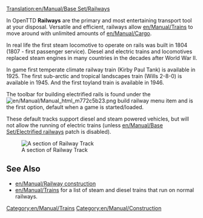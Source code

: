 [[Translation:en/Manual/Base Set/Railways]]
{{en/Manual/Base Set/Types of railways}}

In OpenTTD '''Railways''' are the primary and most entertaining transport tool at your disposal. Versatile and efficient, railways allow [[en/Manual/Trains]] to move around with unlimited amounts of [[en/Manual/Cargo]].

In real life the first steam locomotive to operate on rails was built in 1804 (1807 - first passenger service). Diesel and electric trains and locomotives replaced steam engines in many countries in the decades after World War II.

In game first temperate climate railway train (Kirby Paul Tank) is available in 1925. The first sub-arctic and tropical landscapes train (Wills 2-8-0) is available in 1945. And the first toyland train is available in 1946.

The toolbar for building electrified rails is found under the [[File:en/Manual/Manual html m772c5b23.png]] build railway menu item and is the first option, default when a game is started/loaded.

These default tracks support diesel and steam powered vehicles, but will not allow the running of electric trains (unless [[en/Manual/Base Set/Electrified railways]] patch is disabled).

[[File:en/Manual/Base Set/Railway.png|none|frame|A section of Railway Track]]

==See Also==
*[[en/Manual/Railway construction]]
*[[en/Manual/Trains]] for a list of steam and diesel trains that run on normal railways.

[[Category:en/Manual/Trains]]
[[Category:en/Manual/Construction]]